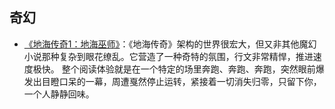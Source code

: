 == 奇幻 ==

* [[http://book.douban.com/subject/24882304/| 《地海传奇1：地海巫师》]]：《地海传奇》架构的世界很宏大，但又非其他魔幻小说那种复杂到眼花缭乱。它营造了一种奇特的氛围，行文非常精悍，推进速度极快。 整个阅读体验就是在一个特定的场里奔跑、奔跑、奔跑，突然眼前爆发出目瞪口呆的一幕，周遭戛然停止运转，紧接着一切消失归零，只留下你，一个人静静回味。
